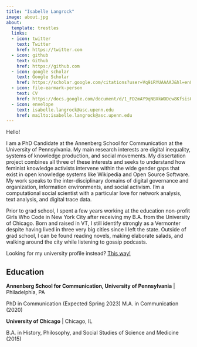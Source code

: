 ```yaml
---
title: "Isabelle Langrock"
image: about.jpg
about:
  template: trestles
  links:
  - icon: twitter
    text: Twitter
    href: https://twitter.com
  - icon: github
    text: Github
    href: https://github.com
  - icon: google scholar 
    text: Google Scholar
    href: https://scholar.google.com/citations?user=Vq9iRYUAAAAJ&hl=en&authuser=1
  - icon: file-earmark-person
    text: CV
    href: https://docs.google.com/document/d/1_FD2mAY9qNBXkWODcw8Kfsis0BIhz2Un/edit?rtpof=true&sd=true
  - icon: envelope
    text: isabelle.langrock@asc.upenn.edu
    href: mailto:isabelle.langrock@asc.upenn.edu
---
```


Hello! 

I am a PhD Candidate at the Annenberg School for Communication at the University of Pennsylvania. My main research interests are digital inequality, systems of knowledge production, and social movements.  My dissertation project combines all three of these interests and seeks to understand how feminist knowledge activists intervene within the wide gender gaps that exist in open knowledge systems like Wikipedia and Open Source Software. My work speaks to the inter-disciplinary domains of digital governance and organization, information environments, and social activism. I'm a computational social scientist with a particular love for network analysis, text analysis, and digital trace data. 

Prior to grad school, I spent a few years working at the education non-profit Girls Who Code in New York City after receiving my B.A. from the University of Chicago. Born and raised in VT, I still identify strongly as a Vermonter despite having lived in three very big cities since I left the state. Outside of grad school, I can be found reading novels, making elaborate salads, and walking around the city while listening to gossip podcasts. 

Looking for my university profile instead? [This way!](https://www.asc.upenn.edu/people/graduate-student/isabelle-langrock)

## Education

**Annenberg School for Communication, University of Pennsylvania** | Philadelphia, PA

PhD in Communication (Expected Spring 2023)
M.A. in Communication (2020)

**University of Chicago** | Chicago, IL 

B.A. in History, Philosophy, and Social Studies of Science and Medicine (2015)



